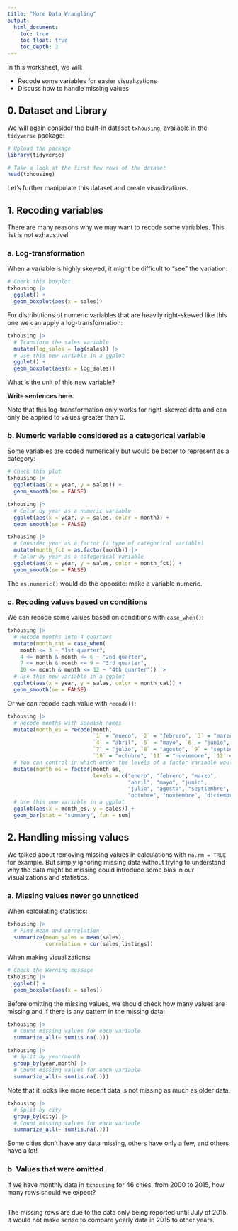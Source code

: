 ---
title: "More Data Wrangling"
output: 
  html_document:
    toc: true
    toc_float: true
    toc_depth: 3
---

In this worksheet, we will:

-   Recode some variables for easier visualizations
-   Discuss how to handle missing values

## 0. Dataset and Library

We will again consider the built-in dataset `txhousing`, available in the `tidyverse` package:

```{r}
# Upload the package
library(tidyverse)

# Take a look at the first few rows of the dataset
head(txhousing) 
```

Let's further manipulate this dataset and create visualizations.

## 1. Recoding variables

There are many reasons why we may want to recode some variables. This list is not exhaustive!

### a. Log-transformation

When a variable is highly skewed, it might be difficult to "see" the variation:

```{r}
# Check this boxplot
txhousing |>
  ggplot() +
  geom_boxplot(aes(x = sales))
```

For distributions of numeric variables that are heavily right-skewed like this one we can apply a log-transformation:

```{r}
txhousing |>
  # Transform the sales variable
  mutate(log_sales = log(sales)) |>
  # Use this new variable in a ggplot
  ggplot() +
  geom_boxplot(aes(x = log_sales))
```

What is the unit of this new variable?

**Write sentences here.**

Note that this log-transformation only works for right-skewed data and can only be applied to values greater than 0.

### b. Numeric variable considered as a categorical variable

Some variables are coded numerically but would be better to represent as a category:

```{r}
# Check this plot
txhousing |>
  ggplot(aes(x = year, y = sales)) +
  geom_smooth(se = FALSE)

txhousing |>
  # Color by year as a numeric variable
  ggplot(aes(x = year, y = sales, color = month)) +
  geom_smooth(se = FALSE)

txhousing |>
  # Consider year as a factor (a type of categorical variable)
  mutate(month_fct = as.factor(month)) |>
  # Color by year as a categorical variable
  ggplot(aes(x = year, y = sales, color = month_fct)) +
  geom_smooth(se = FALSE)
```

The `as.numeric()` would do the opposite: make a variable numeric.

### c. Recoding values based on conditions

We can recode some values based on conditions with `case_when()`:

```{r}
txhousing |>
  # Recode months into 4 quarters
  mutate(month_cat = case_when(
    month <= 3 ~ "1st quarter",
    4 <= month & month <= 6 ~ "2nd quarter",
    7 <= month & month <= 9 ~ "3rd quarter",
    10 <= month & month <= 12 ~ "4th quarter")) |>
  # Use this new variable in a ggplot
  ggplot(aes(x = year, y = sales, color = month_cat)) +
  geom_smooth(se = FALSE)
```

Or we can recode each value with `recode()`:

```{r}
txhousing |>
  # Recode months with Spanish names
  mutate(month_es = recode(month,
                           `1` = "enero", `2` = "febrero", `3` = "marzo",
                           `4` = "abril", `5` = "mayo", `6` = "junio",
                           `7` = "julio", `8` = "agosto", `9` = "septiembre",
                           `10` = "octubre", `11` = "noviembre", `12` = "diciembre")) |>
  # You can control in which order the levels of a factor variable would appear
  mutate(month_es = factor(month_es, 
                           levels = c("enero", "febrero", "marzo", 
                                      "abril", "mayo", "junio",
                                      "julio", "agosto", "septiembre", 
                                      "octubre", "noviembre", "diciembre"))) |>
  # Use this new variable in a ggplot
  ggplot(aes(x = month_es, y = sales)) +
  geom_bar(stat = "summary", fun = sum)
```

## 2. Handling missing values

We talked about removing missing values in calculations with `na.rm = TRUE` for example. But simply ignoring missing data without trying to understand why the data might be missing could introduce some bias in our visualizations and statistics.

### a. Missing values never go unnoticed

When calculating statistics:

```{r}
txhousing |>
  # Find mean and correlation
  summarize(mean_sales = mean(sales),
            correlation = cor(sales,listings))
```

When making visualizations:

```{r}
# Check the Warning message
txhousing |>
  ggplot() +
  geom_boxplot(aes(x = sales))
```

Before omitting the missing values, we should check how many values are missing and if there is any pattern in the missing data:

```{r}
txhousing |> 
  # Count missing values for each variable
  summarize_all(~ sum(is.na(.)))
```

```{r}
txhousing |>
  # Split by year/month
  group_by(year,month) |>
  # Count missing values for each variable
  summarize_all(~ sum(is.na(.)))
```

Note that it looks like more recent data is not missing as much as older data.

```{r}
txhousing |>
  # Split by city
  group_by(city) |>
  # Count missing values for each variable
  summarize_all(~ sum(is.na(.)))
```

Some cities don't have any data missing, others have only a few, and others have a lot!

### b. Values that were omitted

If we have monthly data in `txhousing` for 46 cities, from 2000 to 2015, how many rows should we expect?

```{r}

```

The missing rows are due to the data only being reported until July of 2015. It would not make sense to compare yearly data in 2015 to other years.
